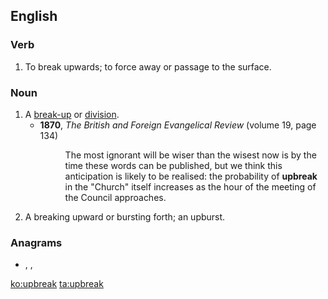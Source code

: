 ==English==

===Verb===
{{en-verb|upbreaks|upbreaking|upbroke|upbroken}}

# {{label|en|intransitive}} To break upwards; to force away or passage to the surface.

===Noun===
{{en-noun}}

# A [[break-up]] or [[division]].
#* '''1870''', ''The British and Foreign Evangelical Review'' (volume 19, page 134)
#*: The most ignorant will be wiser than the wisest now is by the time these words can be published, but we think this anticipation is likely to be realised: the probability of '''upbreak''' in the "Church" itself increases as the hour of the meeting of the Council approaches.
# A breaking upward or bursting forth; an upburst.
#: {{rfquotek|Elizabeth Barrett Browning}}

===Anagrams===
* {{l|en|break up}}, {{l|en|break-up}}, {{l|en|breakup}}

[[ko:upbreak]]
[[ta:upbreak]]